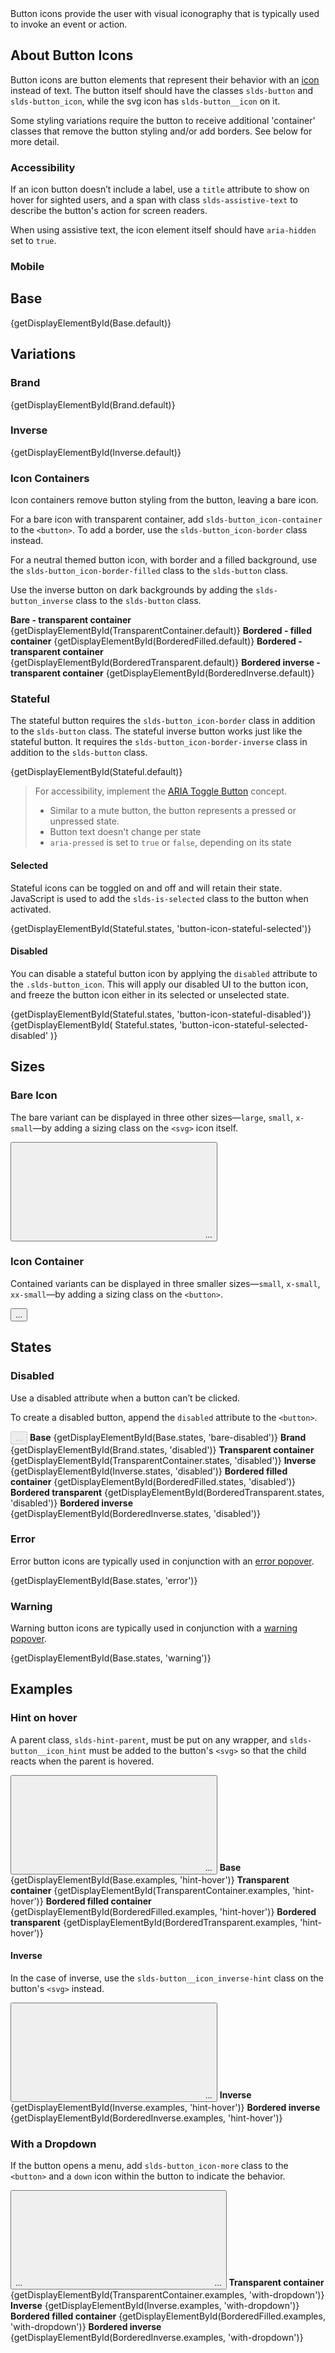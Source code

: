 
<div className="lead doc">
  Button icons provide the user with visual iconography that is typically used
  to invoke an event or action.
</div>

<CodeView exampleOnly>
  <React.Fragment>
    <ButtonIcon
      iconClassName="slds-button__icon_large"
      assistiveText="More options"
      title="More Options"
    />
    <ButtonIcon
      iconClassName="slds-button__icon_small"
      assistiveText="More options"
      title="More Options"
    />
    <ButtonIcon
      iconClassName="slds-button__icon_x-small"
      assistiveText="More options"
      title="More Options"
    />
  </React.Fragment>
</CodeView>

## About Button Icons

Button icons are button elements that represent their behavior with an [icon](/components/icons) instead of text. The button itself should have the classes `slds-button` and `slds-button_icon`, while the svg icon has `slds-button__icon` on it.

Some styling variations require the button to receive additional 'container' classes that remove the button styling and/or add borders. See below for more detail.

### Accessibility

If an icon button doesn’t include a label, use a `title` attribute to show on hover for sighted users, and a span with class `slds-assistive-text` to describe the button's action for screen readers.

When using assistive text, the icon element itself should have `aria-hidden` set to `true`.

### Mobile

<MobileBlurb patternSpecificText="buttons will have an increased size to accommodate tapping with a finger instead of the more precise mouse cursor" />

<CodeView frameOnly frameTitle="Example mobile styles for button icons">
  <React.Fragment>
    <ButtonIcon
      iconClassName="slds-button__icon_large"
      assistiveText="More Options"
      title="More Options"
    />
    <ButtonIcon
      iconClassName="slds-button__icon_small"
      assistiveText="More Options"
      title="More Options"
    />
    <ButtonIcon
      iconClassName="slds-button__icon_x-small"
      assistiveText="More Options"
      title="More Options"
    />
  </React.Fragment>
</CodeView>

## Base

<CodeView toggleCode={false}>
  {getDisplayElementById(Base.default)}
</CodeView>

## Variations

### Brand

<CodeView toggleCode={false}>
  {getDisplayElementById(Brand.default)}
</CodeView>

### Inverse

<CodeView toggleCode={false} demoStyles={getDemoStylesById(Inverse.default)}>
  {getDisplayElementById(Inverse.default)}
</CodeView>

### Icon Containers

Icon containers remove button styling from the button, leaving a bare icon.

For a bare icon with transparent container, add `slds-button_icon-container` to the `<button>`. To add a border, use the `slds-button_icon-border` class instead.

For a neutral themed button icon, with border and a filled background, use the `slds-button_icon-border-filled` class to the `slds-button` class.

Use the inverse button on dark backgrounds by adding the `slds-button_inverse` class to the `slds-button` class.

<DisplayGrid>
  <DisplayColumn>
    <strong>Bare - transparent container</strong>
    <CodeView toggleCode={false} demoStyles={getDemoStylesById(TransparentContainer.default)}>
      {getDisplayElementById(TransparentContainer.default)}
    </CodeView>
  </DisplayColumn>
  <DisplayColumn>
    <strong>Bordered - filled container</strong>
    <CodeView toggleCode={false} demoStyles={getDemoStylesById(BorderedFilled.default)}>
      {getDisplayElementById(BorderedFilled.default)}
    </CodeView>
  </DisplayColumn>
  <DisplayColumn>
    <strong>Bordered - transparent container</strong>
    <CodeView toggleCode={false} demoStyles={getDemoStylesById(BorderedTransparent.default)}>
      {getDisplayElementById(BorderedTransparent.default)}
    </CodeView>
  </DisplayColumn>
  <DisplayColumn>
    <strong>Bordered inverse - transparent container</strong>
    <CodeView toggleCode={false} demoStyles={getDemoStylesById(BorderedInverse.default)}>
      {getDisplayElementById(BorderedInverse.default)}
    </CodeView>
  </DisplayColumn>
</DisplayGrid>

### Stateful

The stateful button requires the `slds-button_icon-border` class in addition to the `slds-button` class.
The stateful inverse button works just like the stateful button. It requires the `slds-button_icon-border-inverse` class in addition to the `slds-button` class.

<CodeView toggleCode={false}>{getDisplayElementById(Stateful.default)}</CodeView>

<Blockquote type="a11y" header="Accessibility Note">
  <p>
    For accessibility, implement the <a href="http://w3c.github.io/aria-practices/#button">ARIA Toggle Button</a> concept.
  </p>

  <ul className="slds-list_dotted">
    <li>Similar to a mute button, the button represents a pressed or unpressed state.</li>
    <li>Button text doesn't change per state</li>
    <li><code>aria-pressed</code> is set to <code>true</code> or <code>false</code>, depending on its state</li>
  </ul>
</Blockquote>

#### Selected

Stateful icons can be toggled on and off and will retain their state. JavaScript is used to add the `slds-is-selected` class to the button when activated.

<CodeView>
  {getDisplayElementById(Stateful.states, 'button-icon-stateful-selected')}
</CodeView>

#### Disabled

You can disable a stateful button icon by applying the `disabled` attribute to the `.slds-button_icon`. This will apply our disabled UI to the button icon, and freeze the button icon either in its selected or unselected state.

<CodeView>
  <Fragment>
    {getDisplayElementById(Stateful.states, 'button-icon-stateful-disabled')}
    {getDisplayElementById(
      Stateful.states,
      'button-icon-stateful-selected-disabled'
    )}
  </Fragment>
</CodeView>

## Sizes

### Bare Icon

The bare variant can be displayed in three other sizes—`large`, `small`, `x-small`—by adding a sizing class on the `<svg>` icon itself.

<CodeBlock toggleCode={false}>
  <button>
    <svg className="... slds-button__icon_{size}">...</svg>
    ...
  </button>
</CodeBlock>

<Example title="Sizes">
  <CodeView>
    <Fragment>
      <ButtonIcon
        iconClassName="slds-button__icon_large"
        assistiveText="More options"
        title="More Options"
      />
      <ButtonIcon
        iconClassName="slds-button__icon_small"
        assistiveText="More options"
        title="More Options"
      />
      <ButtonIcon
        iconClassName="slds-button__icon_x-small"
        assistiveText="More options"
        title="More Options"
      />
    </Fragment>
  </CodeView>
</Example>

### Icon Container

Contained variants can be displayed in three smaller sizes—`small`, `x-small`, `xx-small`—by adding a sizing class on the `<button>`.

<CodeBlock toggleCode={false}>
  <button className="... slds-button_icon-{size}">...</button>
</CodeBlock>

<Example title="Sizes">
  <CodeView>
    <Fragment>
      <ButtonIcon
        className="slds-button_icon-border slds-button_icon-small"
        assistiveText="More options"
        title="More Options"
      />
      <ButtonIcon
        className="slds-button_icon-border slds-button_icon-x-small"
        assistiveText="More options"
        title="More Options"
      />
      <ButtonIcon
        className="slds-button_icon-border slds-button_icon-xx-small"
        assistiveText="More options"
        title="More Options"
      />
    </Fragment>
  </CodeView>
</Example>

## States

### Disabled

Use a disabled attribute when a button can’t be clicked.

To create a disabled button, append the `disabled` attribute to the `<button>`.

<CodeBlock toggleCode={false}>
  <button className="slds-button slds-button_icon ..." disabled>
    ...
  </button>
</CodeBlock>

<DisplayGrid>
  <DisplayColumn>
    <strong>Base</strong>
    <CodeView>
      {getDisplayElementById(Base.states, 'bare-disabled')}
    </CodeView>
  </DisplayColumn>
  <DisplayColumn>
    <strong>Brand</strong>
    <CodeView>
      {getDisplayElementById(Brand.states, 'disabled')}
    </CodeView>
  </DisplayColumn>
  <DisplayColumn>
    <strong>Transparent container</strong>
    <CodeView demoStyles={getDemoStylesById(TransparentContainer.states, 'disabled')}>
      {getDisplayElementById(TransparentContainer.states, 'disabled')}
    </CodeView>
  </DisplayColumn>
  <DisplayColumn>
    <strong>Inverse</strong>
    <CodeView demoStyles={getDemoStylesById(Inverse.states, 'disabled')}>
      {getDisplayElementById(Inverse.states, 'disabled')}
    </CodeView>
  </DisplayColumn>
  <DisplayColumn>
    <strong>Bordered filled container</strong>
    <CodeView demoStyles={getDemoStylesById(BorderedFilled.states, 'disabled')}>
      {getDisplayElementById(BorderedFilled.states, 'disabled')}
    </CodeView>
  </DisplayColumn>
  <DisplayColumn>
    <strong>Bordered transparent</strong>
    <CodeView demoStyles={getDemoStylesById(BorderedTransparent.states, 'disabled')}>
      {getDisplayElementById(BorderedTransparent.states, 'disabled')}
    </CodeView>
  </DisplayColumn>
  <DisplayColumn>
    <strong>Bordered inverse</strong>
    <CodeView demoStyles={getDemoStylesById(BorderedInverse.states, 'disabled')}>
      {getDisplayElementById(BorderedInverse.states, 'disabled')}
    </CodeView>
  </DisplayColumn>
</DisplayGrid>

### Error

Error button icons are typically used in conjunction with an [error popover](../popovers/#Error).

<CodeView toggleCode={false}>
  {getDisplayElementById(Base.states, 'error')}
</CodeView>

### Warning

Warning button icons are typically used in conjunction with a [warning popover](../popovers/#Warning).

<CodeView toggleCode={false}>
  {getDisplayElementById(Base.states, 'warning')}
</CodeView>

## Examples

### Hint on hover

A parent class, `slds-hint-parent`, must be put on any wrapper, and `slds-button__icon_hint` must be added to the button's `<svg>` so that the child reacts when the parent is hovered.

<CodeBlock toggleCode={false}>
  <HintParent>
    <button className="slds-button slds-button_icon">
      <svg className="slds-button__icon slds-button__icon_hint">...</svg>
      ...
    </button>
  </HintParent>
</CodeBlock>

<DisplayGrid>
  <DisplayColumn>
    <strong>Base</strong>
    <CodeView>
      {getDisplayElementById(Base.examples, 'hint-hover')}
    </CodeView>
  </DisplayColumn>
  <DisplayColumn>
    <strong>Transparent container</strong>
    <CodeView demoStyles={getDemoStylesById(TransparentContainer.examples, 'hint-hover')}>
      {getDisplayElementById(TransparentContainer.examples, 'hint-hover')}
    </CodeView>
  </DisplayColumn>
  <DisplayColumn>
    <strong>Bordered filled container</strong>
    <CodeView demoStyles={getDemoStylesById(BorderedFilled.examples, 'hint-hover')}>
      {getDisplayElementById(BorderedFilled.examples, 'hint-hover')}
    </CodeView>
  </DisplayColumn>
  <DisplayColumn>
    <strong>Bordered transparent</strong>
    <CodeView demoStyles={getDemoStylesById(BorderedTransparent.examples, 'hint-hover')}>
      {getDisplayElementById(BorderedTransparent.examples, 'hint-hover')}
    </CodeView>
  </DisplayColumn>
</DisplayGrid>

#### Inverse

In the case of inverse, use the `slds-button__icon_inverse-hint` class on the button's `<svg>` instead.

<CodeBlock toggleCode={false}>
  <HintParent>
    <button className="slds-button slds-button_icon">
      <svg className="slds-button__icon slds-button__icon_inverse-hint">
        ...
      </svg>
      ...
    </button>
  </HintParent>
</CodeBlock>

<DisplayGrid>
  <DisplayColumn>
    <strong>Inverse</strong>
    <CodeView demoStyles={getDemoStylesById(Inverse.examples, 'hint-hover')}>
      {getDisplayElementById(Inverse.examples, 'hint-hover')}
    </CodeView>
  </DisplayColumn>
  <DisplayColumn>
    <strong>Bordered inverse</strong>
    <CodeView demoStyles={getDemoStylesById(BorderedInverse.examples, 'hint-hover')}>
      {getDisplayElementById(BorderedInverse.examples, 'hint-hover')}
    </CodeView>
  </DisplayColumn>
</DisplayGrid>

### With a Dropdown

If the button opens a menu, add `slds-button_icon-more` class to the `<button>` and a `down` icon within the button to indicate the behavior.

<CodeBlock toggleCode={false}>
  <button className="slds-button slds-button_icon slds-button_icon-container-more">
    ...
    <svg className="slds-button__icon slds-button__icon_x-small">
      <use xlinkHref="/assets/icons/utility-sprite/svg/symbols.svg#down" />
    </svg>
    ...
  </button>
</CodeBlock>

<DisplayGrid>
  <DisplayColumn>
    <strong>Transparent container</strong>
    <CodeView demoStyles={getDemoStylesById(TransparentContainer.examples, 'with-dropdown')}>
      {getDisplayElementById(TransparentContainer.examples, 'with-dropdown')}
    </CodeView>
  </DisplayColumn>
  <DisplayColumn>
    <strong>Inverse</strong>
    <CodeView demoStyles={getDemoStylesById(Inverse.examples, 'with-dropdown')}>
      {getDisplayElementById(Inverse.examples, 'with-dropdown')}
    </CodeView>
  </DisplayColumn>
  <DisplayColumn>
    <strong>Bordered filled container</strong>
    <CodeView demoStyles={getDemoStylesById(BorderedFilled.examples, 'with-dropdown')}>
      {getDisplayElementById(BorderedFilled.examples, 'with-dropdown')}
    </CodeView>
  </DisplayColumn>
  <DisplayColumn>
    <strong>Bordered inverse</strong>
    <CodeView demoStyles={getDemoStylesById(BorderedInverse.examples, 'with-dropdown')}>
      {getDisplayElementById(BorderedInverse.examples, 'with-dropdown')}
    </CodeView>
  </DisplayColumn>
</DisplayGrid>
